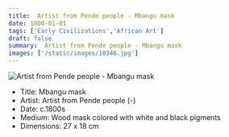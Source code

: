```yaml
---
title:  Artist from Pende people - Mbangu mask
date: 1800-01-01
tags: ['Early Civilizations','African Art']
draft: false
summary:  Artist from Pende people - Mbangu mask
images: ['/static/images/10346.jpg']
---
```


![ Artist from Pende people - Mbangu mask](/static/images/10346.jpg)

* Title: Mbangu mask
* Artist:  Artist from Pende people (-)
* Date: c.1800s
* Medium: Wood mask colored with white and black pigments
* Dimensions: 27 x 18 cm


